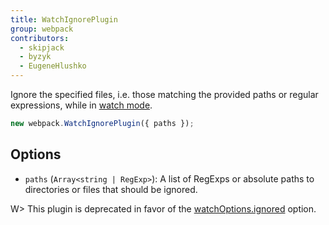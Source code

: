 ```yaml
---
title: WatchIgnorePlugin
group: webpack
contributors:
  - skipjack
  - byzyk
  - EugeneHlushko
---
```


Ignore the specified files, i.e. those matching the provided paths or regular expressions, while in [watch mode](/configuration/watch).

```javascript
new webpack.WatchIgnorePlugin({ paths });
```

## Options

- `paths` (`Array<string | RegExp>`): A list of RegExps or absolute paths to directories or files that should be ignored.

W> This plugin is deprecated in favor of the [watchOptions.ignored](/configuration/watch/#watchoptionsignored) option.
